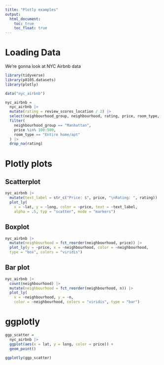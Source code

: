 ```yaml
---
title: "Plotly examples"
output: 
  html_document:
    toc: true
    toc_float: true
---
```


# Loading Data

We're gonna look at NYC Airbnb data

```r
library(tidyverse)
library(p8105.datasets)
library(plotly)
```

```r
data("nyc_airbnb")

nyc_airbnb = 
  nyc_airbnb |> 
  mutate(rating = review_scores_location / 2) |> 
  select(neighbourhood_group, neighbourhood, rating, price, room_type, lat, long) |> 
  filter(
    neighbourhood_group == "Manhattan",
    price %in% 100:500,
    room_type == "Entire home/apt"
  ) |> 
  drop_na(rating)
```

# Plotly plots

## Scatterplot

```r
nyc_airbnb |> 
  mutate(text_label = str_c("Price: $", price, "\nRating: ", rating)) |> 
  plot_ly(
    x = ~lat, y = ~long, color = ~price, text = ~text_label, 
    alpha = .5, typ = "scatter", mode = "markers")
```

## Boxplot

```r
nyc_airbnb |> 
  mutate(neighbourhood = fct_reorder(neighbourhood, price)) |> 
  plot_ly(y = ~price, x = ~neighbourhood, color = ~neighbourhood,
  type = "box", colors = "viridis")
```

## Bar plot

```r
nyc_airbnb |> 
  count(neighbourhood) |> 
  mutate(neighbourhood = fct_reorder(neighbourhood, n)) |> 
  plot_ly(
    x = ~neighbourhood, y = ~n, 
    color = ~neighbourhood, colors = "viridis", type = "bar")
```

# ggplotly

```r
ggp_scatter = 
  nyc_airbnb |> 
  ggplot(aes(x = lat, y = long, color = price)) +
  geom_point()

ggplotly(ggp_scatter)
```









